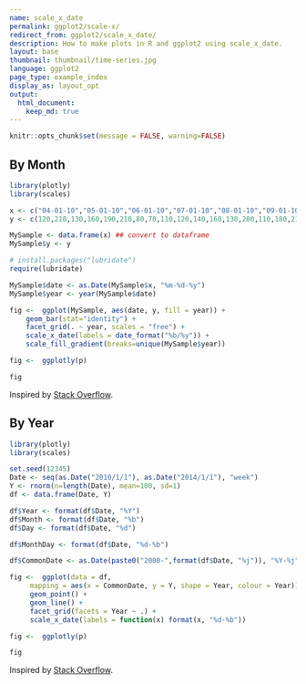 ```yaml
---
name: scale_x_date
permalink: ggplot2/scale-x/
redirect_from: ggplot2/scale_x_date/
description: How to make plots in R and ggplot2 using scale_x_date.
layout: base
thumbnail: thumbnail/time-series.jpg
language: ggplot2
page_type: example_index
display_as: layout_opt
output:
  html_document:
    keep_md: true
---
```


```r
knitr::opts_chunk$set(message = FALSE, warning=FALSE)
```
## By Month

```r
library(plotly)
library(scales)

x <- c("04-01-10","05-01-10","06-01-10","07-01-10","08-01-10","09-01-10","10-01-10","11-01-10","12-01-10","01-01-11","02-01-11","03-01-11","04-01-11","05-01-11","06-01-11","07-01-11","08-01-11","09-01-11","10-01-11","11-01-11","12-01-11","01-01-12","02-01-12","03-01-12","04-01-12","05-01-12","06-01-12")
y <- c(120,210,130,160,190,210,80,70,110,120,140,160,130,200,110,180,210,200,90,60,100,100,120,170,100,180,120)

MySample <- data.frame(x) ## convert to dataframe
MySample$y <- y

# install.packages("lubridate")
require(lubridate)

MySample$date <- as.Date(MySample$x, "%m-%d-%y")
MySample$year <- year(MySample$date)

fig <-  ggplot(MySample, aes(date, y, fill = year)) +
    geom_bar(stat="identity") +
    facet_grid(. ~ year, scales = "free") +
    scale_x_date(labels = date_format("%b/%y")) +
    scale_fill_gradient(breaks=unique(MySample$year))

fig <-  ggplotly(p)

fig
```
Inspired by <a href="http://stackoverflow.com/questions/11472856/month-year-bar-graph-plot-faceted-and-filled-on-year-with-data-input-as-date-in?rq=1">Stack Overflow</a>.

## By Year

```r
library(plotly)
library(scales)

set.seed(12345)
Date <- seq(as.Date("2010/1/1"), as.Date("2014/1/1"), "week")
Y <- rnorm(n=length(Date), mean=100, sd=1)
df <- data.frame(Date, Y)

df$Year <- format(df$Date, "%Y")
df$Month <- format(df$Date, "%b")
df$Day <- format(df$Date, "%d")

df$MonthDay <- format(df$Date, "%d-%b")

df$CommonDate <- as.Date(paste0("2000-",format(df$Date, "%j")), "%Y-%j")

fig <-  ggplot(data = df,
     mapping = aes(x = CommonDate, y = Y, shape = Year, colour = Year)) +
     geom_point() +
     geom_line() +
     facet_grid(facets = Year ~ .) +
     scale_x_date(labels = function(x) format(x, "%d-%b"))

fig <-  ggplotly(p)

fig
```
Inspired by <a href="http://stackoverflow.com/questions/11472856/month-year-bar-graph-plot-faceted-and-filled-on-year-with-data-input-as-date-in?rq=1">Stack Overflow</a>.
